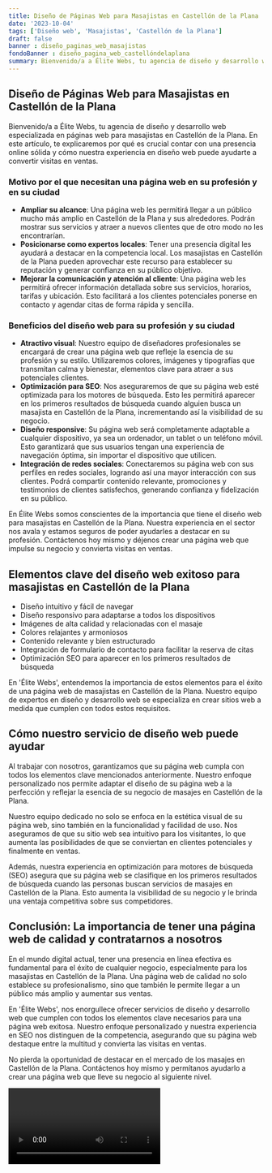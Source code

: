 ```yaml
---
title: Diseño de Páginas Web para Masajistas en Castellón de la Plana
date: '2023-10-04'
tags: ['Diseño web', 'Masajistas', 'Castellón de la Plana']
draft: false
banner : diseño_paginas_web_masajistas
fondoBanner : diseño_pagina_web_castellóndelaplana
summary: Bienvenido/a a Élite Webs, tu agencia de diseño y desarrollo web especializada en páginas web para masajistas en Castellón de la Plana. En este artículo, te explicaremos por qué es crucial contar con una presencia online sólida y cómo nuestra experiencia en diseño web puede ayudarte a convertir visitas en ventas.
---
```


## Diseño de Páginas Web para Masajistas en Castellón de la Plana

Bienvenido/a a Élite Webs, tu agencia de diseño y desarrollo web especializada en páginas web para masajistas en Castellón de la Plana. En este artículo, te explicaremos por qué es crucial contar con una presencia online sólida y cómo nuestra experiencia en diseño web puede ayudarte a convertir visitas en ventas.

### Motivo por el que necesitan una página web en su profesión y en su ciudad

- **Ampliar su alcance**: Una página web les permitirá llegar a un público mucho más amplio en Castellón de la Plana y sus alrededores. Podrán mostrar sus servicios y atraer a nuevos clientes que de otro modo no les encontrarían.
- **Posicionarse como expertos locales**: Tener una presencia digital les ayudará a destacar en la competencia local. Los masajistas en Castellón de la Plana pueden aprovechar este recurso para establecer su reputación y generar confianza en su público objetivo.
- **Mejorar la comunicación y atención al cliente**: Una página web les permitirá ofrecer información detallada sobre sus servicios, horarios, tarifas y ubicación. Esto facilitará a los clientes potenciales ponerse en contacto y agendar citas de forma rápida y sencilla.

### Beneficios del diseño web para su profesión y su ciudad

- **Atractivo visual**: Nuestro equipo de diseñadores profesionales se encargará de crear una página web que refleje la esencia de su profesión y su estilo. Utilizaremos colores, imágenes y tipografías que transmitan calma y bienestar, elementos clave para atraer a sus potenciales clientes.
- **Optimización para SEO**: Nos aseguraremos de que su página web esté optimizada para los motores de búsqueda. Esto les permitirá aparecer en los primeros resultados de búsqueda cuando alguien busca un masajista en Castellón de la Plana, incrementando así la visibilidad de su negocio.
- **Diseño responsive**: Su página web será completamente adaptable a cualquier dispositivo, ya sea un ordenador, un tablet o un teléfono móvil. Esto garantizará que sus usuarios tengan una experiencia de navegación óptima, sin importar el dispositivo que utilicen.
- **Integración de redes sociales**: Conectaremos su página web con sus perfiles en redes sociales, logrando así una mayor interacción con sus clientes. Podrá compartir contenido relevante, promociones y testimonios de clientes satisfechos, generando confianza y fidelización en su público.
  
En Élite Webs somos conscientes de la importancia que tiene el diseño web para masajistas en Castellón de la Plana. Nuestra experiencia en el sector nos avala y estamos seguros de poder ayudarles a destacar en su profesión. Contáctenos hoy mismo y déjenos crear una página web que impulse su negocio y convierta visitas en ventas.

<GifSeo />

<Cta />

## Elementos clave del diseño web exitoso para masajistas en Castellón de la Plana

- Diseño intuitivo y fácil de navegar
- Diseño responsivo para adaptarse a todos los dispositivos
- Imágenes de alta calidad y relacionadas con el masaje
- Colores relajantes y armoniosos
- Contenido relevante y bien estructurado
- Integración de formulario de contacto para facilitar la reserva de citas
- Optimización SEO para aparecer en los primeros resultados de búsqueda

En 'Élite Webs', entendemos la importancia de estos elementos para el éxito de una página web de masajistas en Castellón de la Plana. Nuestro equipo de expertos en diseño y desarrollo web se especializa en crear sitios web a medida que cumplen con todos estos requisitos.

## Cómo nuestro servicio de diseño web puede ayudar

Al trabajar con nosotros, garantizamos que su página web cumpla con todos los elementos clave mencionados anteriormente. Nuestro enfoque personalizado nos permite adaptar el diseño de su página web a la perfección y reflejar la esencia de su negocio de masajes en Castellón de la Plana.

Nuestro equipo dedicado no solo se enfoca en la estética visual de su página web, sino también en la funcionalidad y facilidad de uso. Nos aseguramos de que su sitio web sea intuitivo para los visitantes, lo que aumenta las posibilidades de que se conviertan en clientes potenciales y finalmente en ventas.

Además, nuestra experiencia en optimización para motores de búsqueda (SEO) asegura que su página web se clasifique en los primeros resultados de búsqueda cuando las personas buscan servicios de masajes en Castellón de la Plana. Esto aumenta la visibilidad de su negocio y le brinda una ventaja competitiva sobre sus competidores.

## Conclusión: La importancia de tener una página web de calidad y contratarnos a nosotros

En el mundo digital actual, tener una presencia en línea efectiva es fundamental para el éxito de cualquier negocio, especialmente para los masajistas en Castellón de la Plana. Una página web de calidad no solo establece su profesionalismo, sino que también le permite llegar a un público más amplio y aumentar sus ventas.

En 'Élite Webs', nos enorgullece ofrecer servicios de diseño y desarrollo web que cumplen con todos los elementos clave necesarios para una página web exitosa. Nuestro enfoque personalizado y nuestra experiencia en SEO nos distinguen de la competencia, asegurando que su página web destaque entre la multitud y convierta las visitas en ventas.

No pierda la oportunidad de destacar en el mercado de los masajes en Castellón de la Plana. Contáctenos hoy mismo y permítanos ayudarlo a crear una página web que lleve su negocio al siguiente nivel.

<Video />

<CtaBot job='Masajistas' city='Castellón de la Plana'/>

<Gmaps query='Castellón de la Plana+españa+maps' />